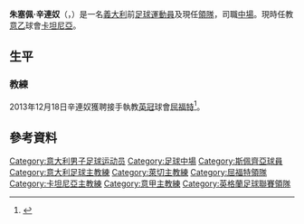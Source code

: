 {{noteta|G1=足球|G2=FAcup|G3=意甲
|T=zh-hans:朱塞佩·桑尼诺; zh-hk:朱塞佩·辛連奴;
|1=zh-hans:桑尼诺; zh-hk:辛連奴;
}}
{{Infobox football biography
| name                = 朱塞佩·辛連奴<br />''Giuseppe Sannino''
| image               = [[File:Giuseppe_Sannino.jpg|200px]]
| birth_date          = {{birth date and age|1957|4|30}}
| birth_place         = [[義大利|義大利]][[奥塔维亚诺|奥塔维亚诺]]
| currentclub         = [[卡塔尼亞足球俱樂部|-{zh-hans:卡塔尼亚; zh-hk:卡坦尼亞; }-]]
| position            = [[中場|中場]]
| years1   = 1975–1976 | caps1   = 0   | goals1   = 0  | clubs1   = [[瓦雷泽足球俱乐部|瓦雷澤]]
| years2   = 1976–1977 | caps2   = ?   | goals2   = ?  | clubs2   = Milanese 1920
| years3   = 1977–1979 | caps3   = 51  | goals3   = 6  | clubs3   = [[Trento_Calcio_1921|特伦托]]
| years4   = 1979–1982 | caps4   = 65  | goals4   = 18 | clubs4   = [[A.C._Voghera|沃盖拉]]
| years5   = 1982–1984 | caps5   = 64  | goals5   = 6  | clubs5   = [[A.C._Fanfulla_1874|Fanfulla]]
| years6   = 1984       | caps6   = 0   | goals6   = 0  | clubs6   = [[A.C._Pavia|帕維亞]]
| years7   = 1984–1985 | caps7   = 24  | goals7   = 1  | clubs7   = [[斯佩齊亞足球俱樂部|斯佩齊亞]]
| years8   = 1985–1986 | caps8   = 34  | goals8   = 0  | clubs8   = [[A.C._Voghera|沃盖拉]]
| years9   = 1986–1987 | caps9   = ?   | goals9   = ?  | clubs9   = [[Vigevano_Calcio|维杰瓦诺]]
| years10  = 1987–1988 | caps10  = 28  | goals10  = 2  | clubs10  = [[Virtus_Entella|Entella]]
| manageryears1   = 1996–1997 | managerclubs1   = [[A.S.D._S.B.C._Oltrepò|Oltrepò]]
| manageryears2   = 1998–1999 | managerclubs2   = [[A.S.D._Junior_Biellese_Libertas|比耶拉]]
| manageryears3   = 1999–2001 | managerclubs3   = [[F.C._Südtirol|F.C. Südtirol]]
| manageryears4   = 2001–2002 | managerclubs4   = [[A.C._Meda_1913|梅达]]
| manageryears5   = 2002–2003 | managerclubs5   = [[A.C._Sangiovannese_1927|焦万尼瓦尔达尔诺]]
| manageryears6   = 2003–2004 | managerclubs6   = [[瓦雷泽足球俱乐部|瓦雷澤]]
| manageryears7   = 2004–2005 | managerclubs7   = [[Cosenza_Calcio_1914|科森扎]]
| manageryears8   = 2005–2007 | managerclubs8   = [[Calcio_Lecco_1912|萊科]]
| manageryears9   = 2007–2008 | managerclubs9   = [[U.S._Pergocrema_1932|Pergocrema]]
| manageryears10  = 2008–2011 | managerclubs10  = [[瓦雷泽足球俱乐部|瓦雷澤]]
| manageryears11  = 2011–2012 | managerclubs11  = [[錫耶納足球俱樂部|錫耶納]]
| manageryears12  = 2012       | managerclubs12  = [[巴勒莫足球俱樂部|巴勒莫]]
| manageryears13  = 2013       | managerclubs13  = [[巴勒莫足球俱樂部|巴勒莫]]
| manageryears14  = 2013       | managerclubs14  = [[切沃维罗纳足球俱乐部|基爾禾]]
| manageryears15  = 2013–2014 | managerclubs15  = [[沃特福德足球俱乐部|屈福特]]
| manageryears16  = 2014–     | managerclubs16  = [[卡塔尼亞足球俱樂部|卡坦尼亞]]
}}
'''朱塞佩·辛連奴'''（{{lang-it|'''Giuseppe Sannino'''}}，{{bd|1957年|4月30日|catidx=Sannino, Giuseppe}}）是一名[[義大利|義大利]]前[[足球|足球]][[運動員|運動員]]及現任[[領隊_(足球)|領隊]]，司職[[中場|中場]]。現時任教[[意乙|意乙]]球會[[卡塔尼亞足球俱樂部|卡坦尼亞]]。

==生平==
<!--
===球員===
Born in [[Campania|Campania]], Sannino relocated to [[Turin|Turin]] with his family after his father was hired by the [[Fiat|Fiat]] automobile company in [[Turin|Turin]]. In his career, Sannino played as a creative attacking midfielder for several minor league teams, with [[Serie_C2|Serie C2]] club [[A.C._Voghera|Vogherese]] being the one he became most associated with. Sannino retired from active football in 1988, after a lone season with [[Liguria|Liguria]]n amateur club [[Virtus_Entella|Entella]].<ref>{{cite news |url=http://ricerca.gelocal.it/laprovinciapavese/archivio/laprovinciapavese/2010/06/21/PB1PO_PB104.html |publisher=La Provincia Pavese |language=it |accessdate=28 June 2011 |date=21 June 2010 |title=Da mezzapunta fantasiosa a "mago" della panchina}}</ref>
-->
===教練===
<!--
Sannino entered into a coaching career in 1990, as responsible of the ''Allievi'' (under-17) team at [[A.C._Voghera|Vogherese]]. In 1992 he became youth coach at [[A.C._Pavia|Pavia]], and one year later he worked with the same role at [[A.C._Monza_Brianza_1912|Monza]]. In 1996 he took his first head coaching experience at amateur [[Eccellenza|Eccellenza]] club [[A.S.D._S.B.C._Oltrepò|Oltrepò]], ending the season in sixth place.<ref name="reggio">{{cite news |url=http://www.reggionelpallone.it/index.php?option=com_content&view=article&id=12894:tecnici-contro-beppe-sannino-la-scheda&catid=24:slide |publisher=ReggioNelPallone.it |language=it |accessdate=28 June 2011 |date=7 May 2011 |title=Tecnici contro: Beppe Sannino, la scheda }}</ref> After a short stint as youth coach at [[Calcio_Como|Como]], in 1998 Sannino took his first head coaching role in a professional league at [[Serie_C2|Serie C2]] club [[A.S.D._Junior_Biellese_Libertas|Biellese]]: this experience however turned out to be disappointing, as he was dismissed before the end of the season.<ref name="reggio" />

In 1999 he took a personal revenge as he led [[Serie_D|Serie D]] club [[F.C._Südtirol|F.C. Südtirol]] to first place in the league, and then keeping the club into Serie C2 the following season. In 2001–02 he guided [[A.C._Meda_1913|Meda]], another Serie C2 club, but was dismissed again before the end of the season. In 2002–03 he then led [[A.C._Sangiovannese_1927|Sangiovannese]] to sixth place in the Serie C2 league. Two other unsuccessful stints, both ended with him being removed from managerial duties, followed at [[A.S._Varese_1910|Varese]] and [[Cosenza_Calcio_1914|Cosenza]]. In 2005 he took the reins of [[Calcio_Lecco_1912|Lecco]], guiding the small Lombardian team to a surprise promotion to [[Serie_C1|Serie C1]] at his second season in charge of the club.<ref name="reggio" /> This was followed by three more consecutive promotions: the first at [[U.S._Pergocrema_1932|Pergocrema]] (from Serie C2 to Serie C1), and the other two at Varese, where he was appointed by [[Sean_Sogliano|Sean Sogliano]] during the season and successfully guided the club from Serie C2 to Serie B. In his first season in charge of a Serie B club, Sannino led Varese to a remarkable fourth place and a spot in the [[Serie_A|Serie A]] promotion playoffs, then lost to [[Calcio_Padova|Padova]] in the semi-finals.<ref name="reggio" />

On June 2011 Sannino signed a two-year contract as head coach of newly promoted Serie A club [[A.C._Siena|Siena]], taking over from departing boss [[Antonio_Conte|Antonio Conte]] who was signed by Italian giants [[Juventus_F.C.|Juventus]]. The aim for the small Tuscan club will be to escape relegation in what is going to be Sannino's first experience in charge of a top flight club.<ref>{{cite news |url=http://www.repubblica.it/sport/calcio/serie-a/2011/06/06/news/siena_sannino_nuovo_tenico-17301604/ |publisher=La Repubblica |language=it |accessdate=28 June 2011 |date=6 June 2010 |title=Mezzaroma ha deciso Sannino è il nuovo tecnico}}</ref> In the 2011–12 season, Sannino managed to keep Siena safely out of the relegation zone, and also led the club to the [[2011–12_Coppa_Italia|Coppa Italia]] semifinals, then lost to eventual winners [[S.S.C._Napoli|Napoli]].

On 6 June 2012 Sannino signed a two-year contract as head coach of [[U.S._Città_di_Palermo|Palermo]], only a few weeks after Siena director of football [[Giorgio_Perinetti|Giorgio Perinetti]] made the same move to Sicily.<ref>{{cite news |url=http://palermocalcio.it/it/1112/news/scheda.php?id=26844 |publisher=US Città di Palermo |language=it |accessdate=6 June 2012 |date=6 June 2012 |title=BENVENUTO MISTER SANNINO |trans_title=WELCOME COACH SANNINO}}</ref> His short-lived experience with the Sicilians ended on 16 September 2012, when club chairman [[Maurizio_Zamparini|Maurizio Zamparini]] decided to remove him from first team duties after achieving only one point in the first three Serie A games; he was replaced by [[Gian_Piero_Gasperini|Gian Piero Gasperini]].<ref>{{cite news |publisher=US Città di Palermo |language=it |accessdate=16 September 2012 |date=16 September 2012 |url=http://palermocalcio.it/it/1213/news/scheda.php?id=27282 |title=ESONERATO SANNINO, SQUADRA A GASPERINI |trans_title=SANNINO SACKED, TEAM GOES TO GASPERINI }}</ref> He was rehired on 11 March 2013.<ref>http://www.football-italia.net/31775/palermo-announce-sannino-return</ref> Despite an impressive string of results with a particularly difficult calendar (including wins against Inter and Roma), however, he failed to keep Palermo in the top flight.
He was appointed as Chievo coach on  the 1st of July. However he was sacked on the 11th of November. 
-->
2013年12月18日辛連奴獲聘接手執教[[英冠|英冠]]球會[[沃特福德足球俱乐部|屈福特]]<ref name="Giuseppe Sannino">{{cite news |language=en |url=http://www.bbc.com/sport/0/football/25429761 |title=Watford: Giuseppe Sannino named as head coach |publisher=''[[BBC_Sport|BBC Sport]]'' |date=2013-12-18 |accessdate=2013-12-19 |archive-date=2013-12-18 |archive-url=https://web.archive.org/web/20131218185713/http://www.bbc.com/sport/0/football/25429761 |dead-url=no }}</ref>。

== 參考資料 ==
{{reflist}}

{{屈福特領隊}}

{{DEFAULTSORT:Sannino, Giuseppe}}
[[Category:意大利男子足球运动员|Category:意大利男子足球运动员]]
[[Category:足球中場|Category:足球中場]]
[[Category:斯佩齊亞球員|Category:斯佩齊亞球員]]
[[Category:意大利足球主教練|Category:意大利足球主教練]]
[[Category:萊切主教練|Category:萊切主教練]]
[[Category:屈福特領隊|Category:屈福特領隊]]
[[Category:卡坦尼亞主教練|Category:卡坦尼亞主教練]]
[[Category:意甲主教練|Category:意甲主教練]]
[[Category:英格蘭足球聯賽領隊|Category:英格蘭足球聯賽領隊]]